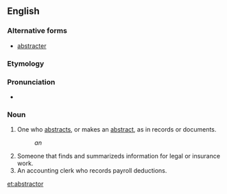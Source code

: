 ==English==

===Alternative forms===
* [[abstracter]]

===Etymology===
{{suffix|abstract|or}}

===Pronunciation===
* {{a|US}} {{IPA|/æb.ˈstɹkæ.tɚ/}}

===Noun===
{{en-noun}}

# One who [[abstract]]s, or makes an [[abstract]], as in records or documents.
#: ''an {{w|abstractor of title}}''
# Someone that finds and summarizeds information for legal or insurance work.
# An accounting clerk who records payroll deductions.

[[et:abstractor]]